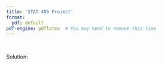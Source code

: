 ```yaml
---
title: 'STAT 405 Project'
format:
  pdf: default
pdf-engine: pdflatex  # You may need to remove this line
---
```




<br />






Solution:
```r

```

<br />


<br />





